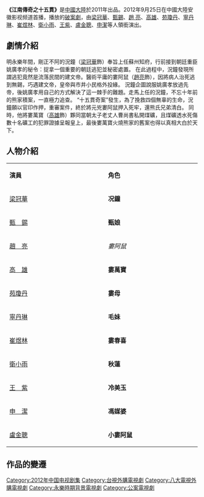 {{unreferenced|time=2013-08-13T02:49:19+00:00}}
{{电视节目信息框
| 名稱 = 江南傳奇之十五貫
| 圖片 =  
| 圖說 = 
| 类型 = [[古装|古装]][[破案劇|破案劇]]
| 英文名稱 = 
| 原創者 = 
| 編劇 = [[醒世恆言-十五貫戲言成巧禍改編|醒世恆言-十五貫戲言成巧禍改編]]
| 導演 = [[劉崇峰|劉崇峰]] 
| 演出 = [[梁冠華|梁冠華]]、[[甄錫|甄錫]]、[[趙__亮|趙  亮]]、[[高雄|高雄]]、[[苑瓊丹|苑瓊丹]]、[[寧丹琳|寧丹琳]]、[[崔煜林|崔煜林]]、[[衛小雨|衛小雨]]、[[王紫|王紫]]、[[盧金聰|盧金聰]]、[[申潔|申潔]]
| 配音 = 
| 旁白 = 
| 主題曲 = 
| 片尾曲 = 
| 插曲 = 
| 作曲= 
| 國家 = {{CHN}}
| 語言 = [[普通话|普通话]]
| 季數 = 
| 集數 = (中國大陸)：30集/45分鐘(不含廣告)、<br>(台灣)：15集/120分鐘(含廣告)
| 单集片 =
| 出品人 = 
| 製片人 = 
| 執行製片 = 
| 制作公司 = 
| 拍攝地 = 
| 攝像 = 
| 每集長 =
| 首播国家 = {{CHN}}
| 电视网 = 
| 頻道 =
| 電視網 = 
| 視頻制式 =
| 音頻制式 = 
| 開始 =2011年
| 结束 =
| channel           = [[安徽影视|安徽影视]]
| first_aired       = {{nowrap begin}}{{start date|2012|9|25}}
| last_aired        = {{end date|||}}{{nowrap end}}
| 接檔 =
| 被接檔 =
| 相關劇集 = 
| 官方網站 =
}}
'''《江南傳奇之十五貫》'''是[[中國大陸|中國大陸]]於2011年出品。2012年9月25日在中國大陸安徽影视频道首播，播放的[[破案劇|破案劇]]，由[[梁冠華|梁冠華]]、[[甄錫|甄錫]]、[[趙__亮|趙  亮]]、[[高雄|高雄]]、[[苑瓊丹|苑瓊丹]]、[[寧丹琳|寧丹琳]]、[[崔煜林|崔煜林]]、[[衛小雨|衛小雨]]、[[王紫|王紫]]、[[盧金聰|盧金聰]]、[[申潔|申潔]]等人領銜演出。

== 劇情介紹 ==
明永樂年間，剛正不阿的況鐘（[[梁冠華|梁冠華]]飾）奉旨上任蘇州知府，行前接到朝廷重臣姚廣孝的秘令：捉拿一個重要的朝廷逃犯並秘密處置。
在此過程中，況鐘發現所謂逃犯竟然是流落民間的建文帝。醫術平庸的婁阿鼠（[[趙亮|趙亮]]飾），因將病人治死逃到無錫，巧遇建文帝，皇帝與市井小民格外投緣。
況鐘企圖說服姚廣孝放過先帝，後姚廣孝用自己的方式解決了這一棘手的難題。走馬上任的況鐘，不忘十年前的熊家積案，一直極力追查。
“十五貫奇案”發生，為了挽救四個無辜的生命，況鐘願以官印作押，重審案件，終於將元兇婁阿鼠押入死牢，還熊氏兄弟清白。
同時，他將婁萬寶（[[高雄|高雄]]飾）夥同當朝太子老丈人曹尚書私開煤礦，且煤礦透水死傷數十名礦工的犯罪證據呈報皇上，最後婁萬寶火燒熊家的舊案也得以真相大白於天下。

== 人物介紹 ==
{|class="wikitable" width="60%"
|- style="background:cornflowerblue; color:white" align=center
|style="width:6%"|'''演員'''||style="width:6%"|'''角色'''
|-
|[[梁冠華|梁冠華]] || '''况鐘'''
|-
|[[甄錫|甄　錫]] || '''甄娘'''
|-
|[[趙亮|趙　亮]] || ''婁阿鼠''
|-
|[[高雄_(香港演員)|高　雄]] || '''婁萬寶'''
|-
|[[苑瓊丹|苑瓊丹]] || '''婁母'''
|-
|[[寧丹琳|寧丹琳]] || '''毛妹'''
|-
|[[崔煜林|崔煜林]] || '''婁春喜'''
|-
|[[衛小雨|衛小雨]] || '''秋蓮'''
|-
|[[王紫|王　紫]] || '''冷美玉'''
|-
|[[申潔|申　潔]] || '''馮媒婆'''
|-
|[[盧金聰|盧金聰]] || '''小婁阿鼠'''
|}

== 作品的變遷 ==
{{電視節目的變遷
| 電視台={{flagicon|Taiwan}} 台灣 [[台視主頻|台視主頻]]
| 播放檔次= 星期一至四 20:00 - 22:00，2013.09.09起從20：00 - 23：00
| 節目名稱= 江南傳奇之十五貫<br />（2013.08.15 - 2013.09.05）
| 上一節目= [[楚留香新傳|楚留香新傳]]<br />（2013.07.16 - 2013.08.14）
| 下一節目= [[罪美麗|罪美麗]]<br />（2013.09.09 - 2013.09.19）
}}
{{電視節目的變遷
| 電視台={{flagicon|Taiwan}} 台灣 [[八大第一台|八大第一台]]
| 播放檔次= 星期一至五 15:00 - 16:00<br />1月1日 07:00 - 08:00
| 節目名稱= 江南傳奇之十五貫<br />（2015.12.04 - 2016.01.18）
| 上一節目= [[少年包青天|少年包青天第3季]]<br />（2015.10.02 - 2015.12.03）
| 下一節目= [[少年訟師紀曉嵐|少年訟師紀曉嵐]]<br />（2016.01.19 - 2016.02.）
}}
{{台視八點檔}}
{{2012年中國大陸古裝/民初電視劇}}
{{DEFAULTSORT:jiāng江}}
[[Category:2012年中国电视剧集|Category:2012年中国电视剧集]]
[[Category:台視外購電視劇|Category:台視外購電視劇]]
[[Category:八大電視外購電視劇|Category:八大電視外購電視劇]]
[[Category:永樂時期背景電視劇|Category:永樂時期背景電視劇]]
[[Category:公案電視劇|Category:公案電視劇]]